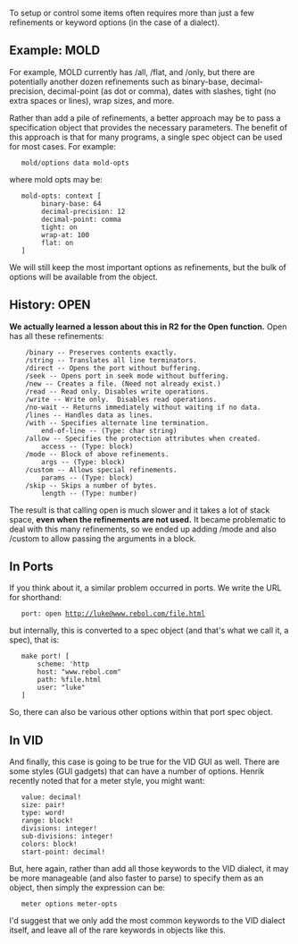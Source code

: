 To setup or control some items often requires more than just a few refinements or keyword options (in the case of a dialect).

==Example: MOLD==

For example, MOLD currently has /all, /flat, and /only, but there are potentially another dozen refinements such as binary-base, decimal-precision, decimal-point (as dot or comma), dates with slashes, tight (no extra spaces or lines), wrap sizes, and more.

Rather than add a pile of refinements, a better approach may be to pass a specification object that provides the necessary parameters. The benefit of this approach is that for many programs, a single spec object can be used for most cases. For example:

    mold/options data mold-opts

where mold opts may be:

    mold-opts: context [
         binary-base: 64
         decimal-precision: 12
         decimal-point: comma
         tight: on
         wrap-at: 100
         flat: on
    ]

We will still keep the most important options as refinements, but the bulk of options will be available from the object.

==History: OPEN==

'''We actually learned a lesson about this in R2 for the Open function.''' Open has all these refinements:

     /binary -- Preserves contents exactly.
     /string -- Translates all line terminators.
     /direct -- Opens the port without buffering.
     /seek -- Opens port in seek mode without buffering.
     /new -- Creates a file. (Need not already exist.)
     /read -- Read only. Disables write operations.
     /write -- Write only.  Disables read operations.
     /no-wait -- Returns immediately without waiting if no data.
     /lines -- Handles data as lines.
     /with -- Specifies alternate line termination.
         end-of-line -- (Type: char string)
     /allow -- Specifies the protection attributes when created.
         access -- (Type: block)
     /mode -- Block of above refinements.
         args -- (Type: block)
     /custom -- Allows special refinements.
         params -- (Type: block)
     /skip -- Skips a number of bytes.
         length -- (Type: number)

The result is that calling open is much slower and it takes a lot of stack space, '''even when the refinements are not used.'''  It became problematic to deal with this many refinements, so we ended up adding /mode and also /custom to allow passing the arguments in a block.

==In Ports==

If you think about it, a similar problem occurred in ports. We write the URL for shorthand:

    port: open http://luke@www.rebol.com/file.html

but internally, this is converted to a spec object (and that's what we call it, a spec), that is:

    make port! [
        scheme: 'http
        host: "www.rebol.com"
        path: %file.html
        user: "luke"
    ]

So, there can also be various other options within that port spec object.

==In VID==

And finally, this case is going to be true for the VID GUI as well. There are some styles (GUI gadgets) that can have a number of options. Henrik recently noted that for a meter style, you might want:

    value: decimal!
    size: pair!
    type: word!
    range: block!
    divisions: integer!
    sub-divisions: integer!
    colors: block!
    start-point: decimal!

But, here again, rather than add all those keywords to the VID dialect, it may be more manageable (and also faster to parse) to specify them as an object, then simply the expression can be:

    meter options meter-opts

I'd suggest that we only add the most common keywords to the VID dialect itself, and leave all of the rare keywords in objects like this.